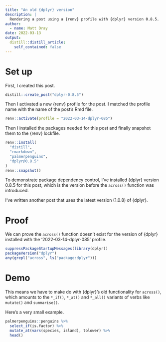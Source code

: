 ```yaml
---
title: "An old {dplyr} version"
description: |
  Rendering a post using a {renv} profile with {dplyr} version 0.8.5.
author:
  - name: Matt Dray
date: 2022-03-13
output:
  distill::distill_article:
    self_contained: false
---
```


# Set up

First, I created this post.

```r
distill::create_post("dplyr-0.8.5")
```

Then I activated a new {renv} profile for the post. I matched the profile name with the name of the post's Rmd file.

```r
renv::activate(profile = "2022-03-14-dplyr-085")
```

Then I installed the packages needed for this post and finally snapshot them to the {renv} lockfile.

```r
renv::install(
  "distill",
  "rmarkdown",
  "palmerpenguins",
  "dplyr@0.8.5"
)
renv::snapshot()
```

To demonstrate package dependency control, I've installed {dplyr} version 0.8.5 for this post, which is the version before the `across()` function was introduced.

I've written another post that uses the latest version (1.0.8) of {dplyr}.

# Proof

We can prove the `across()` function doesn't exist for the version of {dplyr} installed with the '2022-03-14-dplyr-085' profile.

```r
suppressPackageStartupMessages(library(dplyr))
packageVersion("dplyr")
any(grepl("across", ls("package:dplyr")))
```

# Demo

This means we have to make do with {dplyr}'s old functionality for `across()`, which amounts to the `*_if()`, `*_at()` and `*_all()` variants of verbs like `mutate()` and `summarise()`.

Here's a very small example.

```r
palmerpenguins::penguins %>% 
  select_if(is.factor) %>% 
  mutate_at(vars(species, island), tolower) %>% 
  head()
```

